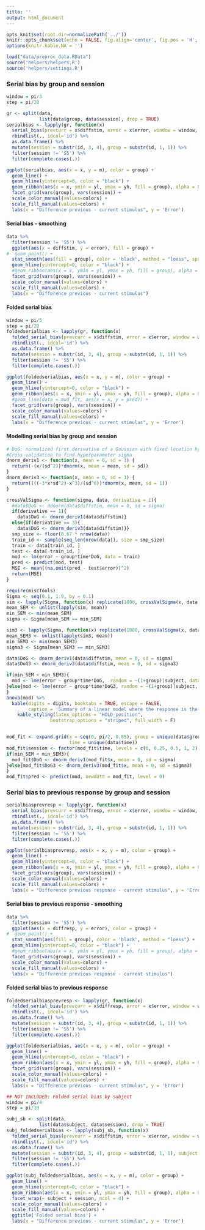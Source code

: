 ```yaml
---
title: ''
output: html_document
---
```


```r
opts_knit$set(root.dir=normalizePath('../'))
knitr::opts_chunk$set(echo = FALSE, fig.align='center', fig.pos = 'H', message = FALSE, warning = FALSE)
options(knitr.kable.NA = '')
```

```r
load("data/preproc_data.RData")
source('helpers/helpers.R')
source('helpers/settings.R')
```

### Serial bias by group and session
```r
window = pi/3
step = pi/20

gr <- split(data, 
            list(data$group, data$session), drop = TRUE)
serialbias <- lapply(gr, function(x) 
  serial_bias(prevcurr = x$diffstim, error = x$error, window = window, step = step)) %>%
  rbindlist(., idcol='id') %>%
  as.data.frame() %>%
  mutate(session = substr(id, 3, 4), group = substr(id, 1, 1)) %>%
  filter(session != 'S5') %>%
  filter(complete.cases(.))

ggplot(serialbias, aes(x = x, y = m), color = group) +
  geom_line() +
  geom_hline(yintercept=0, color = "black") +
  geom_ribbon(aes(x = x, ymin = yl, ymax = yh, fill = group), alpha = 0.4) +
  facet_grid(vars(group), vars(session)) +
  scale_color_manual(values=colors) +
  scale_fill_manual(values=colors) +
  labs(x = "Difference previous - current stimulus", y = 'Error') 
```


#### Serial bias - smoothing
```r
data %>%
  filter(session != 'S5') %>%
  ggplot(aes(x = diffstim, y = error), fill = group) +
#  geom_point() +
  stat_smooth(aes(fill = group), color = 'black', method = "loess", span = window) +
  geom_hline(yintercept=0, color = "black") +
  #geom_ribbon(aes(x = x, ymin = yl, ymax = yh, fill = group), alpha = 0.4) +
  facet_grid(vars(group), vars(session)) +
  scale_color_manual(values=colors) +
  scale_fill_manual(values=colors) + 
  labs(x = "Difference previous - current stimulus") 
```

#### Folded serial bias
```r
window = pi/5
step = pi/20
foldedserialbias <- lapply(gr, function(x) 
  folded_serial_bias(prevcurr = x$diffstim, error = x$error, window = window, step = step)) %>%
  rbindlist(., idcol='id') %>%
  as.data.frame() %>%
  mutate(session = substr(id, 3, 4), group = substr(id, 1, 1)) %>%
  filter(session != 'S5') %>%
  filter(complete.cases(.))

ggplot(foldedserialbias, aes(x = x, y = m), color = group) +
  geom_line() +
  geom_hline(yintercept=0, color = "black") +
  geom_ribbon(aes(x = x, ymin = yl, ymax = yh, fill = group), alpha = 0.4) +
  #geom_line(data = mod_fit, aes(x = x, y = pred)) +
  facet_grid(vars(group), vars(session)) +
  scale_color_manual(values=colors) +
  scale_fill_manual(values=colors) +
  labs(x = "Difference previous - current stimulus", y = 'Error') 
```

#### Modelling serial bias by group and session
```r
# DoG: normalized first derivative of a Gaussian with fixed location hyperparameter mu=0
#Cross-validation to find hyperparameter sigma
dnorm_deriv1 <- function(x, mean = 0, sd = 1) {
  return(-(x/(sd^2))*dnorm(x, mean = mean, sd = sd))
} 
dnorm_deriv3 <- function(x, mean = 0, sd = 1) {
  return((((-3*x*sd^2)-x^3)/(sd^6))*dnorm(x, mean, sd = 1))
} 

crossValSigma <- function(sigma, data, derivative = 1){
  #data$DoG <- ddnorm(data$diffstim, mean = 0, sd = sigma)
  if(derivative == 1){
    data$DoG <- dnorm_deriv1(data$diffstim)}
  else{if(derivative == 3){
    data$DoG <- dnorm_deriv3(data$diffstim)}}
  smp_size <- floor(0.67 * nrow(data))
  train_id <- sample(seq_len(nrow(data)), size = smp_size)
  train <- data[train_id, ]
  test <- data[-train_id, ]
  mod <- lm(error ~ group*time*DoG, data = train)
  pred <- predict(mod, test)
  MSE <- mean((na.omit(pred - test$error))^2)
  return(MSE)
}

require(miscTools)
Sigma <- seq(0.1, 1.9, by = 0.1)
sim <- lapply(Sigma, function(x) replicate(1000, crossValSigma(x, data, derivative = 1))) 
mean_SEM <- unlist(lapply(sim, mean))
min_SEM <- min(mean_SEM)
sigma <- Sigma[mean_SEM == min_SEM]

sim3 <- lapply(Sigma, function(x) replicate(1000, crossValSigma(x, data, derivative = 3))) 
mean_SEM3 <- unlist(lapply(sim3, mean))
min_SEM3 <- min(mean_SEM3)
sigma3 <- Sigma[mean_SEM3 == min_SEM3]

data$DoG <- dnorm_deriv1(data$diffstim, mean = 0, sd = sigma)
data$DoG3 <- dnorm_deriv3(data$diffstim, mean = 0, sd = sigma3)

if(min_SEM < min_SEM3){
  mod <- lme(error ~ group*time*DoG,  random = ~(1+group)|subject, data = data, na.action = na.omit)
}else{mod <- lme(error ~ group*time*DoG3, random = ~(1+group)|subject, data = data, na.action = na.omit)
}
anova(mod) %>%
  kable(digits = digits, booktabs = TRUE, escape = FALSE,
        caption = 'Summary of a linear model where the response is the error and regressors are group, time, a derivative of gaussian and its interaction.') %>%
    kable_styling(latex_options = "HOLD_position", 
                bootstrap_options = "striped", full_width = F)


mod_fit <- expand.grid(x = seq(0, pi/2, 0.05), group = unique(data$group), 
                       time = unique(data$time))
mod_fit$session <- factor(mod_fit$time, levels = c(0, 0.25, 0.5, 1, 2), labels = c('S1', 'S2', 'S3', 'S4', 'S5'))
if(min_SEM < min_SEM3){
  mod_fit$DoG <- dnorm_deriv1(mod_fit$x, mean = 0, sd = sigma)
}else{mod_fit$DoG3 <- dnorm_deriv3(mod_fit$x, mean = 0, sd = sigma3)
}
mod_fit$pred <- predict(mod, newdata = mod_fit, level = 0)

```


### Serial bias to previous response by group and session
```r
serialbiasprevresp <- lapply(gr, function(x) 
  serial_bias(prevcurr = x$diffresp, error = x$error, window = window, step = step)) %>%
  rbindlist(., idcol='id') %>%
  as.data.frame() %>%
  mutate(session = substr(id, 3, 4), group = substr(id, 1, 1)) %>%
  filter(session != 'S5') %>%
  filter(complete.cases(.))

ggplot(serialbiasprevresp, aes(x = x, y = m), color = group) +
  geom_line() +
  geom_hline(yintercept=0, color = "black") +
  geom_ribbon(aes(x = x, ymin = yl, ymax = yh, fill = group), alpha = 0.4) +
  facet_grid(vars(group), vars(session)) +
  scale_color_manual(values=colors) +
  scale_fill_manual(values=colors) +
  labs(x = "Difference previous response - current stimulus", y = 'Error') 
```

#### Serial bias to previous response - smoothing
```r
data %>%
  filter(session != 'S5') %>%
  ggplot(aes(x = diffresp, y = error), color = group) +
#  geom_point() +
  stat_smooth(aes(fill = group), color = 'black', method = "loess") +
  geom_hline(yintercept=0, color = "black") +
  #geom_ribbon(aes(x = x, ymin = yl, ymax = yh, fill = group), alpha = 0.4) +
  facet_grid(vars(group), vars(session)) +
  scale_color_manual(values=colors) +
  scale_fill_manual(values=colors) +
  labs(x = "Difference previous response - current stimulus")
```


#### Folded serial bias to previous response
```r
foldedserialbiasprevresp <- lapply(gr, function(x) 
  folded_serial_bias(prevcurr = x$diffresp, error = x$error, window = window, step = step)) %>%
  rbindlist(., idcol='id') %>%
  as.data.frame() %>%
  mutate(session = substr(id, 3, 4), group = substr(id, 1, 1)) %>%
  filter(session != 'S5') %>%
  filter(complete.cases(.))

ggplot(foldedserialbias, aes(x = x, y = m), color = group) +
  geom_line() +
  geom_hline(yintercept=0, color = "black") +
  geom_ribbon(aes(x = x, ymin = yl, ymax = yh, fill = group), alpha = 0.4) +
  facet_grid(vars(group), vars(session)) +
  scale_color_manual(values=colors) +
  scale_fill_manual(values=colors) +
  labs(x = "Difference previous - current stimulus", y = 'Error') 
```


```r
## NOT INCLUDED: Folded serial bias by subject 
window = pi/4
step = pi/10

subj_sb <- split(data, 
            list(data$subject, data$session), drop = TRUE)
subj_foldedserialbias <- lapply(subj_sb, function(x) 
  folded_serial_bias(prevcurr = x$diffstim, error = x$error, window = window, step = step)) %>%
  rbindlist(., idcol='id') %>%
  as.data.frame() %>%
  mutate(session = substr(id, 3, 4), group = substr(id, 1, 1), subject = substr(id, 1, 3)) %>%
  filter(session != 'S5') %>%
  filter(complete.cases(.))

ggplot(subj_foldedserialbias, aes(x = x, y = m), color = group) +
  geom_line() +
  geom_hline(yintercept=0, color = "black") +
  geom_ribbon(aes(x = x, ymin = yl, ymax = yh, fill = group), alpha = 0.4) +
  facet_wrap(~ subject + session, ncol = 4) +
  scale_color_manual(values=colors) +
  scale_fill_manual(values=colors) +
  ggtitle('Folded serial bias') + 
  labs(x = "Difference previous - current stimulus", y = 'Error') 
``` 

